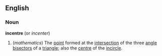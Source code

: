 ==English==
===Noun===
{{wikipedia2|Incircle and excircles of a triangle}}
'''incentre''' (or ''incenter'')
#(''mathematics'') The [[point]] formed at the [[intersection]] of the three [[angle]] [[bisector]]s of a [[triangle]]; also the [[centre]] of the [[incircle]].